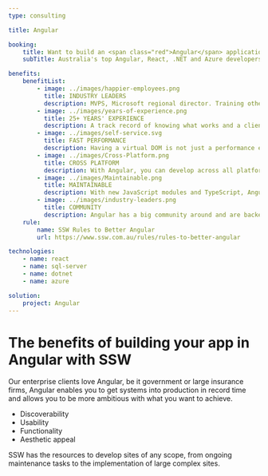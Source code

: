 ```yaml
---
type: consulting

title: Angular

booking:
    title: Want to build an <span class="red">Angular</span> application?
    subTitle: Australia's top Angular, React, .NET and Azure developers

benefits:
    benefitList:
        - image: ../images/happier-employees.png
          title: INDUSTRY LEADERS
          description: MVPS, Microsoft regional director. Training other developers in technology and process.
        - image: ../images/years-of-experience.png
          title: 25+ YEARS' EXPERIENCE
          description: A track record of knowing what works and a client list ranging from small business all the way to the largest businesses in Australia.
        - image: ../images/self-service.svg
          title: FAST PERFORMANCE
          description: Having a virtual DOM is not just a performance enhancement, it also adds additional functionality. When rendering a JSX element, every single virtual DOM object will get updated.
        - image: ../images/Cross-Platform.png
          title: CROSS PLATFORM
          description: With Angular, you can develop across all platforms and build apps for any deployment target, including web, native mobile and native desktop.
        - image: ../images/Maintainable.png
          title: MAINTAINABLE
          description: With new JavaScript modules and TypeScript, Angular is a highly structured, intuitive framework.
        - image: ../images/industry-leaders.png
          title: COMMUNITY
          description: Angular has a big community around and are backed by great companies - Google.
    rule:
        name: SSW Rules to Better Angular
        url: https://www.ssw.com.au/rules/rules-to-better-angular

technologies:
    - name: react
    - name: sql-server
    - name: dotnet
    - name: azure

solution:
    project: Angular
---
```


# The benefits of building your app in **Angular** with SSW

Our enterprise clients love Angular, be it government or large insurance firms, Angular enables you to get systems into production in record time and allows you to be more ambitious with what you want to achieve.

- Discoverability
- Usability
- Functionality
- Aesthetic appeal

SSW has the resources to develop sites of any scope, from ongoing maintenance tasks to the implementation of large complex sites.
